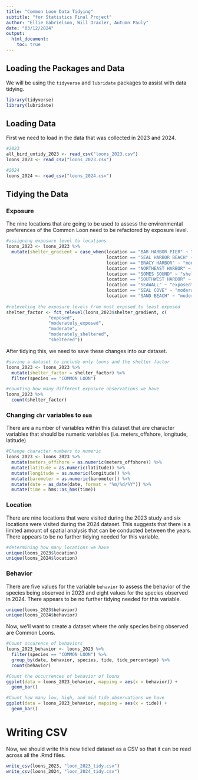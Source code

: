 ```yaml
---
title: "Common Loon Data Tidying"
subtitle: "for Statistics Final Project"
author: "Ellie Gabrielson, Will Draxler, Autumn Pauly"
date: "03/12/2024"
output: 
  html_document: 
    toc: true
---
```

## Loading the Packages and Data

We will be using the `tidyverse` and `lubridate` packages to assist with data tidying. 

```r
library(tidyverse)
library(lubridate)
```

## Loading Data

First we need to load in the data that was collected in 2023 and 2024. 

```r
#2023
all_bird_untidy_2023 <- read_csv("loons_2023.csv")
loons_2023 <- read_csv("loons_2023.csv")

#2024
loons_2024 <- read_csv("loons_2024.csv")
```

## Tidying the Data
### Exposure

The nine locations that are going to be used to assess the environmental preferences of the Common Loon need to be refactored by exposure level. 

```r
#assigning exposure level to locations
loons_2023 <- loons_2023 %>% 
  mutate(shelter_gradient = case_when(location == "BAR HARBOR PIER" ~ "exposed",
                                      location == "SEAL HARBOR BEACH" ~ "moderate",
                                      location == "BRACY HARBOR" ~ "moderate",
                                      location == "NORTHEAST HARBOR" ~ "moderately_sheltered",
                                      location == "SOMES SOUND" ~ "sheltered",
                                      location == "SOUTHWEST HARBOR" ~ "moderately_sheltered",
                                      location == "SEAWALL" ~ "exposed",
                                      location == "SEAL COVE" ~ "moderately_exposed",
                                      location == "SAND BEACH" ~ "moderately_exposed"))
 
#releveling the exposure levels from most exposed to least exposed 
shelter_factor <- fct_relevel(loons_2023$shelter_gradient, c(
                "exposed", 
                "moderately_exposed",
                "moderate",
                "moderately_sheltered",
                "sheltered"))
```

After tidying this, we need to save these changes into our dataset. 

```r
#saving a dataset to include only loons and the shelter factor
loons_2023 <- loons_2023 %>% 
  mutate(shelter_factor = shelter_factor) %>% 
  filter(species == "COMMON LOON")

#counting how many different exposure observations we have
loons_2023 %>% 
  count(shelter_factor)
```


### Changing `chr` variables to `num`

There are a number of variables within this dataset that are character variables that should be numeric variables (i.e. meters_offshore, longitude, latitude)

```r
#Change character numbers to numeric
loons_2023 <- loons_2023 %>% 
  mutate(meters_offshore = as.numeric(meters_offshore)) %>% 
  mutate(latitude = as.numeric(latitude)) %>% 
  mutate(longitude = as.numeric(longitude)) %>% 
  mutate(barometer = as.numeric(barometer)) %>% 
  mutate(date = as_date(date, format = "%m/%d/%Y")) %>% 
  mutate(time = hms::as_hms(time))
```


### Location

There are nine locations that were visited during the 2023 study and six locations were visited during the 2024 dataset. This suggests that there is a limited amount of spatial analysis that can be conducted between the years. There appears to be no further tidying needed for this variable.

```r
#determining how many locations we have
unique(loons_2023$location)
unique(loons_2024$location)
```

### Behavior

There are five values for the variable `behavior` to assess the behavior of the species being observed in 2023 and eight values for the species observed in 2024. There appears to be no further tidying needed for this variable. 

```r
unique(loons_2023$behavior)
unique(loons_2024$behavior)
```

Now, we'll want to create a dataset where the only species being observed are Common Loons. 

```r
#Count occurence of behaviors
loons_2023_behavior <- loons_2023 %>% 
  filter(species == "COMMON LOON") %>% 
  group_by(date, behavior, species, tide, tide_percentage) %>% 
  count(behavior)
```

```r
#Count the occurrences of behavior of loons
ggplot(data = loons_2023_behavior, mapping = aes(x = behavior)) + 
  geom_bar()

#Count how many low, high, and mid tide observations we have
ggplot(data = loons_2023_behavior, mapping = aes(x = tide)) + 
  geom_bar()
```

# Writing CSV

Now, we should write this new tidied dataset as a CSV so that it can be read across all the .Rmd files. 

```r
write_csv(loons_2023, "loon_2023_tidy.csv")
write_csv(loons_2024, "loon_2024_tidy.csv")
```